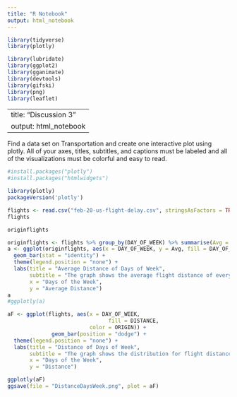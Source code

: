 ---
title: "R Notebook"
output: html_notebook
---

```{r}
library(tidyverse)
library(plotly)

library(lubridate)
library(ggplot2)
library(gganimate)
library(devtools)
library(gifski)
library(png)
library(leaflet)
```



---
title: "Discussion 3"
output: html_notebook
---

Find a data set on Transportation and create one interactive plot using plotly. All of your axes, titles, subtitles, and captions must be labeled and all of the visualizations must be colorful and easy to read. 

```{r}
#install.packages("plotly")
#install.packages("htmlwidgets")
```

```{r}
library(plotly)
packageVersion('plotly')
```

```{r}
flights <- read.csv("feb-20-us-flight-delay.csv", stringsAsFactors = TRUE)
flights
```

```{r}
originflights
```


```{r}
originflights <- flights %>% group_by(DAY_OF_WEEK) %>% summarise(Avg = mean(DISTANCE))
a <- ggplot(originflights, aes(x = DAY_OF_WEEK, y = Avg, fill = DAY_OF_WEEK)) +
  geom_bar(stat = "identity") + 
  theme(legend.position = "none") +
  labs(title = "Average Distance of Days of Week",
       subtitle = "The graph shows the average flight distance of every day of the week",
       x = "Days of the Week",
       y = "Average Distance") 
a
#ggplotly(a)
```



```{r}
aF <- ggplot(flights, aes(x = DAY_OF_WEEK, 
                                fill = DISTANCE,
                          color = ORIGIN)) + 
              geom_bar(position = "dodge") + 
  theme(legend.position = "none") +
  labs(title = "Distance of Days of Week",
       subtitle = "The graph shows the distribution for flight distance of every day of the week",
       x = "Days of the Week",
       y = "Distance") 

ggplotly(aF)
ggsave(file = "DistanceDaysWeek.png", plot = aF)
```

